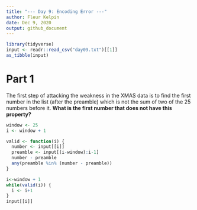 ```yaml
---
title: "--- Day 9: Encoding Error ---"
author: Fleur Kelpin
date: Dec 9, 2020
output: github_document
---
```

```r
library(tidyverse)
input <- readr::read_csv("day09.txt")[[1]]
as_tibble(input)
```
# Part 1
The first step of attacking the weakness in the XMAS data is to find the first
number in the list (after the preamble) which is not the sum of two of the 25
numbers before it. **What is the first number that does not have this
property?**

```r
window <- 25
i <- window + 1

valid <- function(i) {
  number <- input[[i]]
  preamble <- input[(i-window):i-1]
  number - preamble
  any(preamble %in% (number - preamble))
}

i<-window + 1
while(valid(i)) {
  i <- i+1
}
input[[i]]
```
